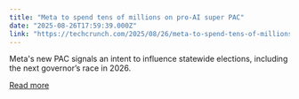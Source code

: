 ```yaml
---
title: "Meta to spend tens of millions on pro-AI super PAC"
date: "2025-08-26T17:59:39.000Z"
link: "https://techcrunch.com/2025/08/26/meta-to-spend-tens-of-millions-on-pro-ai-super-pac/"
---
```


Meta's new PAC signals an intent to influence statewide elections, including the next governor’s race in 2026.

[Read more](https://techcrunch.com/2025/08/26/meta-to-spend-tens-of-millions-on-pro-ai-super-pac/)
